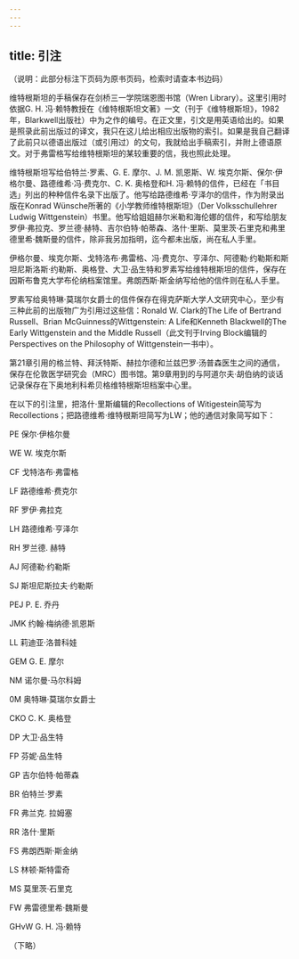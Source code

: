 ```yaml
---
---
---
```

title: 引注
---






（说明：此部分标注下页码为原书页码，检索时请查本书边码）

维特根斯坦的手稿保存在剑桥三一学院瑞恩图书馆（Wren Library）。这里引用时依据G. H. 冯·赖特教授在《维特根斯坦文著》一文（刊于《维特根斯坦》，1982年，Blarkwell出版社）中为之作的编号。在正文里，引文是用英语给出的。如果是照录此前出版过的译文，我只在这儿给出相应出版物的索引。如果是我自己翻译了此前只以德语出版过（或引用过）的文句，我就给出手稿索引，并附上德语原文。对于弗雷格写给维特根斯坦的某较重要的信，我也照此处理。

维特根斯坦写给伯特兰·罗素、G. E. 摩尔、J. M. 凯恩斯、W. 埃克尔斯、保尔·伊格尔曼、路德维希·冯·费克尔、C. K. 奥格登和H. 冯·赖特的信件，已经在「书目选」列出的种种信件名录下出版了。他写给路德维希·亨泽尔的信件，作为附录出版在Konrad Wünsche所著的《小学教师维特根斯坦》（Der Volksschullehrer Ludwig Wittgenstein）书里。他写给姐姐赫尔米勒和海伦娜的信件，和写给朋友罗伊·弗拉克、罗兰德·赫特、吉尔伯特·帕蒂森、洛什·里斯、莫里茨·石里克和弗里德里希·魏斯曼的信件，除非我另加指明，迄今都未出版，尚在私人手里。

伊格尔曼、埃克尔斯、戈特洛布·弗雷格、冯·费克尔、亨泽尔、阿德勒·约勒斯和斯坦尼斯洛斯·约勒斯、奥格登、大卫·品生特和罗素写给维特根斯坦的信件，保存在因斯布鲁克大学布伦纳档案馆里。弗朗西斯·斯金纳写给他的信件则在私人手里。

罗素写给奥特琳·莫瑞尔女爵士的信件保存在得克萨斯大学人文研究中心，至少有三种此前的出版物广为引用过这些信：Ronald W. Clark的The Life of Bertrand Russell、Brian McGuinness的Wittgenstein: A Life和Kenneth Blackwell的The Early Wittgenstein and the Middle Russell（此文刊于Irving Block编辑的Perspectives on the Philosophy of Wittgenstein一书中）。

第21章引用的格兰特、拜沃特斯、赫拉尔德和兰兹巴罗·汤普森医生之间的通信，保存在伦敦医学研究会（MRC）图书馆。第9章用到的与阿道尔夫·胡伯纳的谈话记录保存在下奥地利科希贝格维特根斯坦档案中心里。

在以下的引注里，把洛什·里斯编辑的Recollections of Witigestein简写为Recollections；把路德维希·维特根斯坦简写为LW；他的通信对象简写如下：

PE 保尔·伊格尔曼

WE W. 埃克尔斯

CF 戈特洛布·弗雷格

LF 路德维希·费克尔

RF 罗伊·弗拉克

LH 路德维希·亨泽尔

RH 罗兰德. 赫特

AJ 阿德勒·约勒斯

SJ 斯坦尼斯拉夫·约勒斯

PEJ P. E. 乔丹

JMK 约翰·梅纳德·凯恩斯

LL 莉迪亚·洛普科娃

GEM G. E. 摩尔

NM 诺尔曼·马尔科姆

0M 奥特琳·莫瑞尔女爵士

CKO C. K. 奥格登

DP 大卫·品生特

FP 芬妮·品生特

GP 吉尔伯特·帕蒂森

BR 伯特兰·罗素

FR 弗兰克. 拉姆塞

RR 洛什·里斯

FS 弗朗西斯·斯金纳

LS 林顿·斯特雷奇

MS 莫里茨·石里克

FW 弗雷德里希·魏斯曼

GHvW G. H. 冯·赖特

（下略）